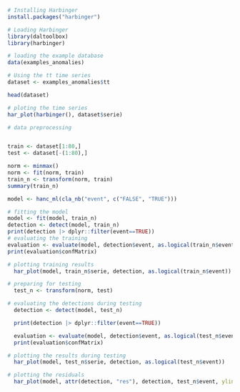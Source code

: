 ```r
# Installing Harbinger
install.packages("harbinger")
```

```r
# Loading Harbinger
library(daltoolbox)
library(harbinger) 
```

```r
# loading the example database
data(examples_anomalies)
```

```r
# Using the tt time series
dataset <- examples_anomalies$tt

head(dataset)
```

```r
# ploting the time series
har_plot(harbinger(), dataset$serie)
```

```r
# data preprocessing


train <- dataset[1:80,]
test <- dataset[-(1:80),]

norm <- minmax()
norm <- fit(norm, train)
train_n <- transform(norm, train)
summary(train_n)
```

```r
model <- hanc_ml(cla_nb("event", c("FALSE", "TRUE")))
```

```r
# fitting the model
model <- fit(model, train_n)
detection <- detect(model, train_n)
print(detection |> dplyr::filter(event==TRUE))
# evaluating the training
evaluation <- evaluate(model, detection$event, as.logical(train_n$event))
print(evaluation$confMatrix)
```

```r
# plotting training results
  har_plot(model, train_n$serie, detection, as.logical(train_n$event))
```

```r
# preparing for testing
  test_n <- transform(norm, test)
```

```r
# evaluating the detections during testing
  detection <- detect(model, test_n)

  print(detection |> dplyr::filter(event==TRUE))

  evaluation <- evaluate(model, detection$event, as.logical(test_n$event))
  print(evaluation$confMatrix)
```

```r
# plotting the results during testing
  har_plot(model, test_n$serie, detection, as.logical(test_n$event))
```

```r
# plotting the residuals
  har_plot(model, attr(detection, "res"), detection, test_n$event, yline = attr(detection, "threshold"))
```
